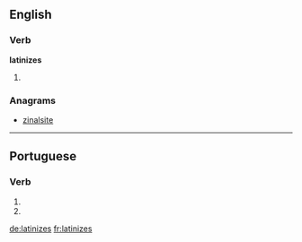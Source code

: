 ==English==

===Verb===
'''latinizes'''

# {{third-person singular of|latinize}}

===Anagrams===
* [[zinalsite#English|zinalsite]]

----

==Portuguese==

===Verb===
{{pt-verb form}}

# {{pt-verb form of|latinizar|ar|subjunctive|present|singular|second}}
# {{pt-verb form of|latinizar|ar|imperative|negative|singular|second}}

[[de:latinizes]]
[[fr:latinizes]]